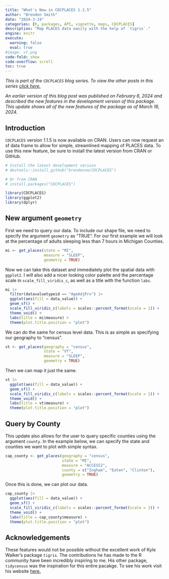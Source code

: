 ```yaml
---
title: "What's New in CDCPLACES 1.1.5"
author: "Brenden Smith"
date: "2024-3-19"
categories: [R, packages, API, vignette, maps, CDCPLACES]
description: "Map PLACES data easily with the help of `tigris`."
engine: knitr
execute: 
  warning: false
  eval: true
#image: vt.png
code-fold: show
code-overflow: scroll
toc: true
---
```


*This is part of the `CDCPLACES` blog series. To view the other posts in this series [click here.](https://brendenmsmith.com/blog#category=CDCPLACES)*

*An earlier version of this blog post was published on February 6, 2024 and described the new features in the development version of this package. This update shows all of the new features of the package as of March 16, 2024.*


## Introduction

`CDCPLACES` version 1.1.5 is now available on CRAN. Users can now request an sf data frame to allow for simple, streamlined mapping of PLACES data. To use this new feature, be sure to install the latest version from CRAN or GitHub.

```r

# Install the latest development version
# devtools::install_github("brendensm/CDCPLACES")

# Or from CRAN
# install.packages("CDCPLACES")

library(CDCPLACES)
library(ggplot2)
library(dplyr)

```

## New argument `geometry`

First we need to query our data. To include our shape file, we need to specify the argument `geometry` as "TRUE". For our first example we will look at the percentage of adults sleeping less than 7 hours in Michigan Counties.

```r
mi <- get_places(state = "MI", 
                 measure = "SLEEP", 
                 geometry = TRUE)
```

Now we can take this dataset and immediately plot the spatial data with `ggplot2`. I will also add a nicer looking color palette and the percentage scale in `scale_fill_viridis_c`, as well as a title with the function `labs`.

```r
mi |> 
  filter(datavaluetypeid == "AgeAdjPrv") |> 
  ggplot(aes(fill = data_value)) +
  geom_sf() +
  scale_fill_viridis_c(labels = scales::percent_format(scale = 1)) +
  theme_void() +
  labs(title = mi$measure) +
  theme(plot.title.position = "plot")
```

We can do the same for census level data. This is as simple as specifying our geography to "census".

```r
vt <- get_places(geography = "census", 
                 state = "VT", 
                 measure = "SLEEP", 
                 geometry = TRUE)
```

Then we can map it just the same.

```r
vt |> 
  ggplot(aes(fill = data_value)) +
  geom_sf() +
  scale_fill_viridis_c(labels = scales::percent_format(scale = 1)) +
  theme_void() +
  labs(title = vt$measure) +
  theme(plot.title.position = "plot")

```

## Query by County

This update also allows for the user to query specific counties using the argument `county`. In the example below, we can specify the state and counties we want to plot with simple syntax.

```r
cap_county <- get_places(geography = "census", 
                         state = "MI", 
                         measure = "ACCESS2", 
                         county = c("Ingham", "Eaton", "Clinton"), 
                         geometry = TRUE)
```

Once this is done, we can plot our data.

```r
cap_county |> 
  ggplot(aes(fill = data_value)) +
  geom_sf() +
  scale_fill_viridis_c(labels = scales::percent_format(scale = 1)) +
  theme_void() +
  labs(title = cap_county$measure) +
  theme(plot.title.position = "plot")
```

## Acknowledgements

These features would not be possible without the excellent work of Kyle Walker's package `tigris`. The contributions he has made to the R community have been incredibly inspiring to me. His other package, `tidycensus` was the inspiration for this entire pacakge. To see his work visit his website [here.](https://walker-data.com/)
